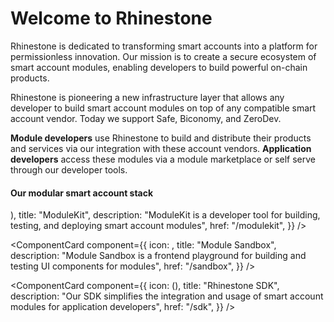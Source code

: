 
<Bleed>

# Welcome to Rhinestone

Rhinestone is dedicated to transforming smart accounts into a platform for permissionless innovation. Our mission is to create a secure ecosystem of smart account modules, enabling developers to build powerful on-chain products.

Rhinestone is pioneering a new infrastructure layer that allows any developer to build smart account modules on top of any compatible smart account vendor. Today we support Safe, Biconomy, and ZeroDev.

**Module developers** use Rhinestone to build and distribute their products and services via our integration with these account vendors. **Application developers** access these modules via a module marketplace or self serve through our developer tools.

#### Our modular smart account stack

<Cards className="gap-x-[15px]">
<ComponentCard
  component={{
    icon: (<ModuleKitIcon width={48} height={48}/>),
    title: "ModuleKit",
    description:
      "ModuleKit is a developer tool for building, testing, and deploying smart account modules",
    href: "/modulekit",
  }}
/>

<ComponentCard
  component={{
    icon: <SandboxIcon width={48} height={48} />,
    title: "Module Sandbox",
    description:
      "Module Sandbox is a frontend playground for building and testing UI components for modules",
    href: "/sandbox",
  }}
/>

<ComponentCard
  component={{
    icon: (<SDKIcon width={48} height={48}/>),
    title: "Rhinestone SDK",
    description:
      "Our SDK simplifies the integration and usage of smart account modules for application developers",
    href: "/sdk",
  }}
/>
</Cards>

</Bleed>
